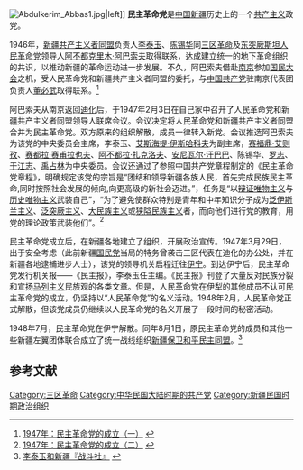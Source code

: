 {{Infobox political party
| name = 民主革命党
| abbreviation =
| logo =
| logo_size =
| colorcode = Red
| foundation = 1947年2月3日
| 解散 =1948年7月
| 主席 = [[阿不都克里木·阿巴索夫|阿不都克里木·阿巴索夫]]
| leader1_title =副主席
| leader1_name = [[李泰玉|李泰玉]]<br>[[艾斯海提·伊斯哈科夫|艾斯海提·伊斯哈科夫]]
| ideology = [[共产主义|共产主义]]<br>[[马克思列宁主义|马克思列宁主义]]<br>[[左翼民族主义|左翼民族主义]]<br>[[中国统一|中国统一]]
| 合并自 = [[东突厥斯坦人民革命党|东突厥斯坦人民革命党]]<br>[[新疆共产主义者同盟|新疆共产主义者同盟]]
| headquarters = [[迪化|迪化]]<br>[[伊宁|伊宁]]
| position = [[极左翼|极左翼]]
| national = 
| international = 
| newspaper = 《民主报》
| colors =
| slogan =
| flag =
| country = 中华民国
}}
{{共产党}}
[[File:Abdulkerim_Abbas1.jpg|thumb]]|left]]
'''民主革命党'''是[[中国|中国]][[新疆|新疆]]历史上的一个[[共产主义|共产主义]]政党。

1946年，[[新疆共产主义者同盟|新疆共产主义者同盟]]负责人[[李泰玉|李泰玉]]、[[陈锡华|陈锡华]]同[[三区革命|三区革命]]及[[东突厥斯坦人民革命党|东突厥斯坦人民革命党]]领导人[[阿不都克里木·阿巴索夫|阿不都克里木·阿巴索夫]]取得联系，达成建立统一的地下革命组织的共识，以推动新疆的革命运动进一步发展。不久，阿巴索夫借赴[[南京|南京]]参加[[国民大会|国民大会]]之机，受人民革命党和新疆共产主义者同盟的委托，与[[中国共产党|中国共产党]]驻南京代表团负责人[[董必武|董必武]]取得联系。<ref>[http://www.xjkunlun.cn/dswx/jjds/2010/2031893.htm 1947年：民主革命党的成立（一）] {{Wayback|url=http://www.xjkunlun.cn/dswx/jjds/2010/2031893.htm |date=20160304134201 }}</ref>

阿巴索夫从南京返回[[迪化|迪化]]后，于1947年2月3日在自己家中召开了人民革命党和新疆共产主义者同盟领导人联席会议。会议决定将人民革命党和新疆共产主义者同盟合并为民主革命党。双方原来的组织解散，成员一律转入新党。会议推选阿巴索夫为该党的中央委员会主席，李泰玉、[[艾斯海提·伊斯哈科夫|艾斯海提·伊斯哈科夫]]为副主席，[[赛福鼎·艾则孜|赛福鼎·艾则孜]]、[[赛都拉·赛甫拉也夫|赛都拉·赛甫拉也夫]]、[[阿不都拉·扎克洛夫|阿不都拉·扎克洛夫]]、[[安尼瓦尔·汗巴巴|安尼瓦尔·汗巴巴]]、陈锡华、[[罗志|罗志]]、[[于江志|于江志]]、[[禹占林|禹占林]]为中央委员。会议还通过了参照中国共产党章程制定的《民主革命党章程》，明确规定该党的宗旨是“团结和领导新疆各族人民，首先完成民族民主革命,同时按照社会发展的倾向,向更高级的新社会迈进。”，任务是“以[[辩证唯物主义|辩证唯物主义]]与[[历史唯物主义|历史唯物主义]]武装自己”，“为了避免使群众特别是青年和中年知识分子成为[[泛伊斯兰主义|泛伊斯兰主义]]、[[泛突厥主义|泛突厥主义]]、[[大民族主义|大民族主义]]或[[极端民族主义|狭隘民族主义]]者，而向他们进行党的教育，用党的理论政策武装他们”。<ref>[http://www.xjkunlun.cn/dswx/jjds/2010/2033037.htm 1947年：民主革命党的成立（二）] {{Wayback|url=http://www.xjkunlun.cn/dswx/jjds/2010/2033037.htm |date=20160304141447 }}</ref>

民主革命党成立后，在新疆各地建立了组织，开展政治宣传。1947年3月29日，出于安全考虑（此前新疆[[国民党|国民党]]当局的特务曾袭击三区代表在迪化的办公处，并在新疆各地逮捕进步人士），该党的领导机关启程迁往[[伊宁|伊宁]]。到达伊宁后，民主革命党发行机关报——《民主报》，李泰玉任主编。《民主报》刊登了大量反对民族分裂和宣扬[[马列主义|马列主义]]民族观的各类文章。但是，人民革命党在伊犁的其他成员不认可民主革命党的成立，仍坚持以“人民革命党”的名义活动。1948年2月，人民革命党正式解散，但该党成员仍继续以人民革命党的名义开展了一段时间的秘密活动。

1948年7月，民主革命党在伊宁解散。同年8月1日，原民主革命党的成员和其他一些新疆左翼团体联合成立了统一战线组织[[新疆保卫和平民主同盟|新疆保卫和平民主同盟]]。<ref>[http://www.xjass.com/ls/content/2009-11/17/content_117906.htm 李泰玉和新疆『战斗社』] {{webarchive|url=https://web.archive.org/web/20140506113740/http://www.xjass.com/ls/content/2009-11/17/content_117906.htm |date=2014-05-06 }}</ref>

== 参考文献 ==
{{Reflist}}

[[Category:三区革命|Category:三区革命]]
[[Category:中华民国大陆时期的共产党|Category:中华民国大陆时期的共产党]]
[[Category:新疆民国时期政治组织|Category:新疆民国时期政治组织]]